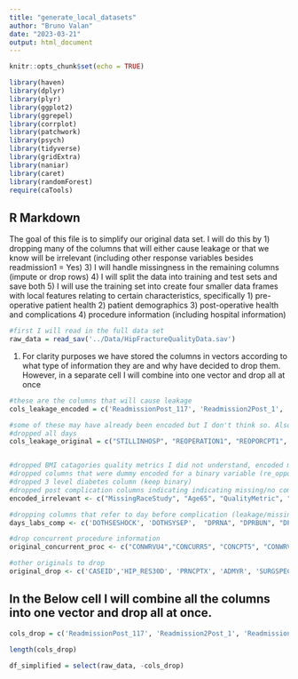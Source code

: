```yaml
---
title: "generate_local_datasets"
author: "Bruno Valan"
date: "2023-03-21"
output: html_document
---
```


```r
knitr::opts_chunk$set(echo = TRUE)

library(haven)
library(dplyr)
library(plyr)
library(ggplot2)
library(ggrepel)
library(corrplot)
library(patchwork)
library(psych)
library(tidyverse)
library(gridExtra)
library(naniar)
library(caret)
library(randomForest)
require(caTools)

```

## R Markdown
The goal of this file is to simplify our original data set. I will do this by 
1) dropping many of the columns that will either cause leakage or that we know will be irrelevant (including other response variables besides readmission1 = Yes)
3) I will handle missingness in the remaining columns (impute or drop rows)
4) I will split the data into training and test sets and save both 
5) I will use the training set into create four smaller data frames with local features relating to certain characteristics, specifically
  1) pre-operative patient health 
  2) patient demographics 
  3) post-operative health and complications
  4) procedure information (including hospital information)

```r
#first I will read in the full data set 
raw_data = read_sav('../Data/HipFractureQualityData.sav')

```
1. For clarity purposes we have stored the columns in vectors according to what type of information they are and why have decided to drop them. However, in a separate cell I will combine into one vector and drop all at once  

```r
#these are the columns that will cause leakage 
cols_leakage_encoded = c('ReadmissionPost_117', 'Readmission2Post_1', 'Readmission2Post_2', 'Readmission2Post_3', 'Readmission3Post_4', 'Readmission3Post_5', 'Mortality', 'AnyAdverseEvent', 'ClaivenDindo', 'PostOpResidence30_36', 'PostOpResidence30_37', 'PostOpResidence30_38', 'PostOpResidence30_39', 'PostOpResidence30_40', 'PostOpResidence30_41', 'PostOpResidence30_42', 'PostOpResidence30_43')

#some of these may have already been encoded but I don't think so. Also our un encoded response is being dropped here
#dropped all days 
cols_leakage_original = c("STILLINHOSP", "REOPERATION1", "REOPORCPT1", "REOPERATION2", "RETOR2PODAYS", "REOPOR2CPT1", "RETOR2RELATED", "REOPOR2ICD91", "REOPERATION3", "READMISSION1", "READMPODAYS1", "UNPLANNEDREADMISSION1", "READMRELATED1", "READMSUSPREASON1", "READMISSION2", "READMPODAYS2", "UNPLANNEDREADMISSION2", "READMRELATED2", "READMRELICD92", "READMISSION3","READMPODAYS3", "UNPLANNEDREADMISSION3", "READMRELATED3", "READMSUSPREASON3", "READMRELICD93" )


#dropped BMI catagories quality metrics I did not understand, encoded missingness, 
#dropped columns that were dummy encoded for a binary variable (re_oppost_115, Stroke_1)
#dropped 3 level diabetes column (keep binary)
#dropped post complication columns indicating indicating missing/no complication (WBAT 18/19)
encoded_irrelevant <- c("MissingRaceStudy", "Age65", "QualityMetric", "QualityGreater2", "casematch22", "albuminmissing", 'MissingVariableInfo2', 'BMICategories', 'agemissing', 'HtMissing1', 'WtMissing1', 'LOSmissing', 'ReOPPost_115', 'DiabetesPre_33', 'DiabetesPre_34', 'DiabetesPre_35', 'Stroke_1', 'Ethnicity_12', 'Ethnicity_13', 'StrokePost_101', 'WBATPOD1_18', 'WBATPOD1_19', 'PreOpDelirium_3', 'PreOpMOBAID_9', 'DVTProphylaxisPost28_22', 'PostOpDelirium_27', 'PreOpMOBAID_9', 'PostOpMobAid_30', 'PostOpMobAid_32')

#dropping columns that refer to day before complication (leakage/missingness) and days between pre-op labs and surgery (missingness/irrelevant)
days_labs_comp <- c('DOTHSESHOCK', 'DOTHSYSEP',  "DPRNA", "DPRBUN", "DPRCREAT", "DPRALBUM", "DPRBILI", "DPRSGOT", "DPRALKPH", "DPRWBC", "DPRHCT", "DPRPLATE", "DPRPTT", "DPRPT", "DPRINR", "DSUPINFEC", "DWNDINFD","DORGSPCSSI", "DDEHIS", "DOUPNEUMO", "DREINTUB", "DPULEMBOL", "DFAILWEAN","DRENAINSF", "DOPRENAFL", "DURNINFEC", "DCNSCVA", "DCDARREST", "DCDMI", "DOTHBLEED", "DOTHDVT", "DOTHSYSEP", "DOTHSESHOCK", "DOPERTOD")

#drop concurrent procedure information 
original_concurrent_proc <- c("CONWRVU4","CONCURR5", "CONCPT5", "CONWRVU5", "OTHERWRVU1", "OTHERPROC2", "OTHERCPT2", "OTHERWRVU2", "OTHERPROC3", "OTHERCPT3", "OTHERWRVU3", "OTHERPROC4", "OTHERCPT4", "OTHERWRVU4", "OTHERPROC5", "OTHERCPT5", "OTHERWRVU5", "CONCURR1", "CONCPT1", "CONWRVU1", "CONCURR2", "CONCPT2", "CONWRVU2", "CONCURR3", "CONCPT3", "CONWRVU3", "CONCURR4", "OTHERPROC1", "OTHERCPT1",  "CONCPT4" ) 

#other originals to drop
original_drop <- c('CASEID','HIP_RES30D', 'PRNCPTX', 'ADMYR', 'SURGSPEC', 'READMSUSPREASON2', 'RETORRELATED', 'BLEED_UNITS_TOT', 'DOTHCDIFF', 'NOTHCDIFF', 'DOTHCDIFF', 'ANESTHES_OTHER', 'PODIAG_OTHER10', 'PODIAG_OTHER', 'WOUND_CLOSURE', 'DOPERTOD', 'PODIAGTX10', 'PODIAG10', 'PODIAGTX', 'PODIAG',  "RETORPODAYS", 'YRDEATH', 'HDISDT', 'EOL_WDCARE' )

```
## In the Below cell I will combine all the columns into one vector and drop all at once. 


```r
cols_drop = c('ReadmissionPost_117', 'Readmission2Post_1', 'Readmission2Post_2', 'Readmission2Post_3', 'Readmission3Post_4', 'Readmission3Post_5', 'Mortality', 'AnyAdverseEvent', 'ClaivenDindo', 'PostOpResidence30_36', 'PostOpResidence30_37', 'PostOpResidence30_38', 'PostOpResidence30_39', 'PostOpResidence30_40', 'PostOpResidence30_41', 'PostOpResidence30_42', 'PostOpResidence30_43',"STILLINHOSP", "REOPERATION1", "REOPORCPT1", "REOPERATION2", "RETOR2PODAYS", "REOPOR2CPT1", "RETOR2RELATED", "REOPOR2ICD91", "REOPERATION3", "READMISSION1", "READMPODAYS1", "UNPLANNEDREADMISSION1", "READMRELATED1", "READMSUSPREASON1", "READMISSION2", "READMPODAYS2", "UNPLANNEDREADMISSION2", "READMRELATED2", "READMRELICD92", "READMISSION3","READMPODAYS3", "UNPLANNEDREADMISSION3", "READMRELATED3", "READMSUSPREASON3", "READMRELICD93", "MissingRaceStudy", "Age65", "QualityMetric", "QualityGreater2", "casematch22", "albuminmissing", 'MissingVariableInfo2', 'BMICategories', 'agemissing', 'HtMissing1', 'WtMissing1', 'LOSmissing', 'ReOPPost_115', 'DiabetesPre_33', 'DiabetesPre_34', 'DiabetesPre_35', 'Stroke_1', 'Ethnicity_12', 'Ethnicity_13', 'StrokePost_101', 'WBATPOD1_18', 'WBATPOD1_19', 'PreOpDelirium_3', 'PreOpMOBAID_9', 'DVTProphylaxisPost28_22', 'PostOpDelirium_27', 'PreOpMOBAID_9', 'PostOpMobAid_30', 'PostOpMobAid_32', 'DOTHSESHOCK', 'DOTHSYSEP',  "DPRNA", "DPRBUN", "DPRCREAT", "DPRALBUM", "DPRBILI", "DPRSGOT", "DPRALKPH", "DPRWBC", "DPRHCT", "DPRPLATE", "DPRPTT", "DPRPT", "DPRINR", "DSUPINFEC", "DWNDINFD","DORGSPCSSI", "DDEHIS", "DOUPNEUMO", "DREINTUB", "DPULEMBOL", "DFAILWEAN","DRENAINSF", "DOPRENAFL", "DURNINFEC", "DCNSCVA", "DCDARREST", "DCDMI", "DOTHBLEED", "DOTHDVT", "DOTHSYSEP", "DOTHSESHOCK", "DOPERTOD", "CONWRVU4","CONCURR5", "CONCPT5", "CONWRVU5", "OTHERWRVU1", "OTHERPROC2", "OTHERCPT2", "OTHERWRVU2", "OTHERPROC3", "OTHERCPT3", "OTHERWRVU3", "OTHERPROC4", "OTHERCPT4", "OTHERWRVU4", "OTHERPROC5", "OTHERCPT5", "OTHERWRVU5", "CONCURR1", "CONCPT1", "CONWRVU1", "CONCURR2", "CONCPT2", "CONWRVU2", "CONCURR3", "CONCPT3", "CONWRVU3", "CONCURR4", "OTHERPROC1", "OTHERCPT1",  "CONCPT4", 'CASEID','HIP_RES30D', 'PRNCPTX', 'ADMYR', 'SURGSPEC', 'READMSUSPREASON2', 'RETORRELATED', 'BLEED_UNITS_TOT', 'DOTHCDIFF', 'NOTHCDIFF', 'DOTHCDIFF', 'ANESTHES_OTHER', 'PODIAG_OTHER10', 'PODIAG_OTHER', 'WOUND_CLOSURE', 'DOPERTOD', 'PODIAGTX10', 'PODIAG10', 'PODIAGTX', 'PODIAG',  "RETORPODAYS", 'YRDEATH', 'HDISDT', 'EOL_WDCARE')

length(cols_drop)

df_simplified = select(raw_data, -cols_drop)

```
```r





```

